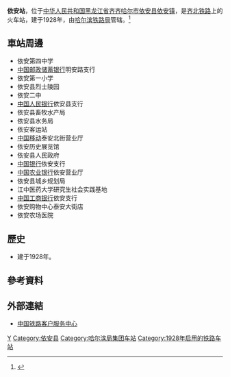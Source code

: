 {{Infobox China railway station 
|车站名称 = 依安站
|图片 = 
|图片介绍 = 
|其他名称 =
|车站拼音 = Yi'an
|英文名称 = Yi'an Railway Station
|车站代码 = 
|电报码 = YAX
|拼音码 = YAN
|车站位置 = [[黑龙江省|黑龙江省]][[齐齐哈尔市|齐齐哈尔市]][[依安县|依安县]][[依安镇|依安镇]]
|坐标 = 
|归属 = [[哈尔滨铁路局|哈尔滨铁路局]]
|线路 = [[齐北铁路|齐北铁路]]
|车站等级 = [[三等站_(中铁)|三等站]]
|月台数目 = 2
|股道数目 = 
}}
'''依安站'''，位于[[中华人民共和国|中华人民共和国]][[黑龙江省|黑龙江省]][[齐齐哈尔市|齐齐哈尔市]][[依安县|依安县]][[依安镇|依安镇]]，是[[齐北铁路|齐北铁路]]上的火车站，建于1928年，由[[哈尔滨铁路局|哈尔滨铁路局]]管辖。<ref>{{Cite web |url=http://search.huochepiao.com/huochezhan/jieshao/1516.htm |title=依安火车站介绍 |access-date=2018-02-12 |archive-date=2020-12-11 |archive-url=https://web.archive.org/web/20201211015957/http://search.huochepiao.com/huochezhan/jieshao/1516.htm |dead-url=no }}</ref>
==車站周邊==
* 依安第四中学
* [[中国邮政储蓄银行|中国邮政储蓄银行]]明安路支行
* 依安第一小学
* 依安县烈士陵园
* 依安二中
* [[中国人民银行|中国人民银行]]依安县支行
* 依安县畜牧水产局
* 依安县水务局
* 依安客运站
* [[中国移动|中国移动]]泰安北街营业厅
* 依安历史展览馆
* 依安县人民政府
* [[中国银行|中国银行]]依安支行
* [[中国农业银行|中国农业银行]]依安营业厅
* 依安县城乡规划局
* 江中医药大学研究生社会实践基地
* [[中国工商银行|中国工商银行]]依安支行
* 依安购物中心泰安大街店
* 依安农场医院

==歷史==
* 建于1928年。
==參考資料==
{{reflist}}
==外部連結==
* [http://www.12306.cn/mormhweb/ 中国铁路客户服务中心] {{Wayback|url=http://www.12306.cn/mormhweb/ |date=20180205163941 }}
{{China-rail-stub}}
{{齐北铁路}}
[[Category:齐齐哈尔市铁路车站|Y]]
[[Category:依安县|Category:依安县]]
[[Category:哈尔滨局集团车站|Category:哈尔滨局集团车站]]
[[Category:1928年启用的铁路车站|Category:1928年启用的铁路车站]]